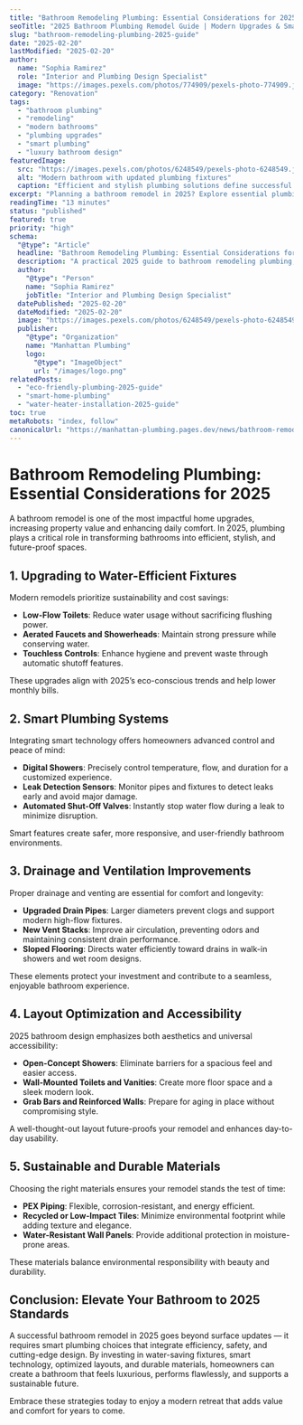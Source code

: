 ```yaml
---
title: "Bathroom Remodeling Plumbing: Essential Considerations for 2025"
seoTitle: "2025 Bathroom Plumbing Remodel Guide | Modern Upgrades & Smart Solutions"
slug: "bathroom-remodeling-plumbing-2025-guide"
date: "2025-02-20"
lastModified: "2025-02-20"
author:
  name: "Sophia Ramirez"
  role: "Interior and Plumbing Design Specialist"
  image: "https://images.pexels.com/photos/774909/pexels-photo-774909.jpeg?auto=compress&cs=tinysrgb&w=1260&h=750&dpr=2"
category: "Renovation"
tags:
  - "bathroom plumbing"
  - "remodeling"
  - "modern bathrooms"
  - "plumbing upgrades"
  - "smart plumbing"
  - "luxury bathroom design"
featuredImage:
  src: "https://images.pexels.com/photos/6248549/pexels-photo-6248549.jpeg?auto=compress&cs=tinysrgb&w=1260&h=750&dpr=2"
  alt: "Modern bathroom with updated plumbing fixtures"
  caption: "Efficient and stylish plumbing solutions define successful 2025 bathroom remodels"
excerpt: "Planning a bathroom remodel in 2025? Explore essential plumbing considerations, from eco-friendly fixtures and smart upgrades to layout optimizations that enhance comfort and add value."
readingTime: "13 minutes"
status: "published"
featured: true
priority: "high"
schema:
  "@type": "Article"
  headline: "Bathroom Remodeling Plumbing: Essential Considerations for 2025"
  description: "A practical 2025 guide to bathroom remodeling plumbing, covering key upgrades, modern fixtures, smart systems, and design strategies for future-ready spaces."
  author:
    "@type": "Person"
    name: "Sophia Ramirez"
    jobTitle: "Interior and Plumbing Design Specialist"
  datePublished: "2025-02-20"
  dateModified: "2025-02-20"
  image: "https://images.pexels.com/photos/6248549/pexels-photo-6248549.jpeg?auto=compress&cs=tinysrgb&w=1260&h=750&dpr=2"
  publisher:
    "@type": "Organization"
    name: "Manhattan Plumbing"
    logo:
      "@type": "ImageObject"
      url: "/images/logo.png"
relatedPosts:
  - "eco-friendly-plumbing-2025-guide"
  - "smart-home-plumbing"
  - "water-heater-installation-2025-guide"
toc: true
metaRobots: "index, follow"
canonicalUrl: "https://manhattan-plumbing.pages.dev/news/bathroom-remodeling-plumbing-2025-guide"
---
```


# Bathroom Remodeling Plumbing: Essential Considerations for 2025

A bathroom remodel is one of the most impactful home upgrades, increasing property value and
enhancing daily comfort. In 2025, plumbing plays a critical role in transforming bathrooms into
efficient, stylish, and future-proof spaces.

## 1. Upgrading to Water-Efficient Fixtures

Modern remodels prioritize sustainability and cost savings:

- **Low-Flow Toilets**: Reduce water usage without sacrificing flushing power.
- **Aerated Faucets and Showerheads**: Maintain strong pressure while conserving water.
- **Touchless Controls**: Enhance hygiene and prevent waste through automatic shutoff features.

These upgrades align with 2025’s eco-conscious trends and help lower monthly bills.

## 2. Smart Plumbing Systems

Integrating smart technology offers homeowners advanced control and peace of mind:

- **Digital Showers**: Precisely control temperature, flow, and duration for a customized
  experience.
- **Leak Detection Sensors**: Monitor pipes and fixtures to detect leaks early and avoid major
  damage.
- **Automated Shut-Off Valves**: Instantly stop water flow during a leak to minimize disruption.

Smart features create safer, more responsive, and user-friendly bathroom environments.

## 3. Drainage and Ventilation Improvements

Proper drainage and venting are essential for comfort and longevity:

- **Upgraded Drain Pipes**: Larger diameters prevent clogs and support modern high-flow fixtures.
- **New Vent Stacks**: Improve air circulation, preventing odors and maintaining consistent drain
  performance.
- **Sloped Flooring**: Directs water efficiently toward drains in walk-in showers and wet room
  designs.

These elements protect your investment and contribute to a seamless, enjoyable bathroom experience.

## 4. Layout Optimization and Accessibility

2025 bathroom design emphasizes both aesthetics and universal accessibility:

- **Open-Concept Showers**: Eliminate barriers for a spacious feel and easier access.
- **Wall-Mounted Toilets and Vanities**: Create more floor space and a sleek modern look.
- **Grab Bars and Reinforced Walls**: Prepare for aging in place without compromising style.

A well-thought-out layout future-proofs your remodel and enhances day-to-day usability.

## 5. Sustainable and Durable Materials

Choosing the right materials ensures your remodel stands the test of time:

- **PEX Piping**: Flexible, corrosion-resistant, and energy efficient.
- **Recycled or Low-Impact Tiles**: Minimize environmental footprint while adding texture and
  elegance.
- **Water-Resistant Wall Panels**: Provide additional protection in moisture-prone areas.

These materials balance environmental responsibility with beauty and durability.

## Conclusion: Elevate Your Bathroom to 2025 Standards

A successful bathroom remodel in 2025 goes beyond surface updates — it requires smart plumbing
choices that integrate efficiency, safety, and cutting-edge design. By investing in water-saving
fixtures, smart technology, optimized layouts, and durable materials, homeowners can create a
bathroom that feels luxurious, performs flawlessly, and supports a sustainable future.

Embrace these strategies today to enjoy a modern retreat that adds value and comfort for years to
come.
